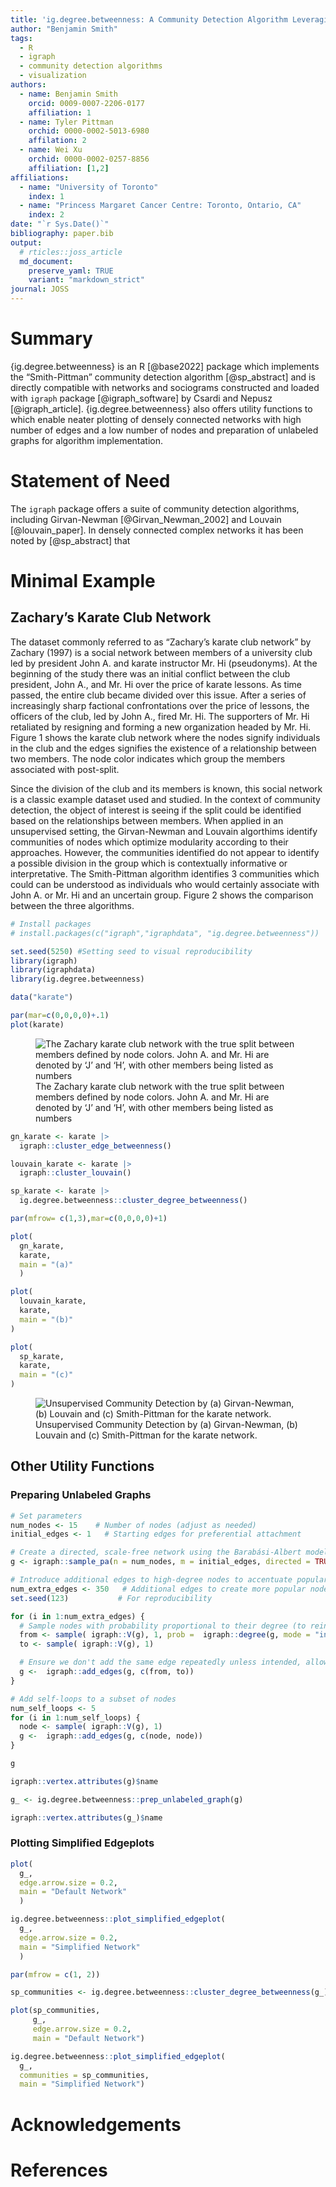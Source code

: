 ```yaml
---
title: 'ig.degree.betweenness: A Community Detection Algorithm Leveraging Degree Centrality'
author: "Benjamin Smith"
tags:
  - R
  - igraph
  - community detection algorithms
  - visualization
authors:
  - name: Benjamin Smith
    orcid: 0009-0007-2206-0177
    affiliation: 1
  - name: Tyler Pittman
    orchid: 0000-0002-5013-6980
    affilation: 2
  - name: Wei Xu
    orchid: 0000-0002-0257-8856
    affiliation: [1,2]
affiliations:
  - name: "University of Toronto"
    index: 1
  - name: "Princess Margaret Cancer Centre: Toronto, Ontario, CA"
    index: 2
date: "`r Sys.Date()`"
bibliography: paper.bib
output:
  # rticles::joss_article
  md_document:
    preserve_yaml: TRUE
    variant: "markdown_strict"
journal: JOSS
---
```


# Summary

{ig.degree.betweenness} is an R [@base2022] package which implements the "Smith-Pittman" community detection algorithm [@sp_abstract] and is directly compatible with networks and sociograms constructed and loaded with `igraph` package [@igraph_software] by Csardi and Nepusz [@igraph_article]. {ig.degree.betweenness} also offers utility functions to which enable neater plotting of densely connected networks with high number of edges and a low number of nodes and preparation of unlabeled graphs for algorithm implementation.

# Statement of Need

The `igraph` package offers a suite of community detection algorithms, including Girvan-Newman [@Girvan_Newman_2002] and Louvain [@louvain_paper]. In densely connected complex networks it has been noted by [@sp_abstract] that 

# Minimal Example

## Zachary's Karate Club Network

The dataset commonly referred to as "Zachary's karate club network" by Zachary (1997) is a social network between members of a university club led by president John A. and karate instructor Mr. Hi (pseudonyms). At the beginning of the study there was an initial conflict between the club president, John A., and Mr. Hi over the price of karate lessons. As time passed, the entire club became divided over this issue. After a series of increasingly sharp factional confrontations over the price of lessons, the officers of the club, led by John A., fired Mr. Hi. The supporters of Mr. Hi retaliated by resigning and forming a new organization headed by Mr. Hi. Figure 1 shows the karate club network where the nodes signify individuals in the club and the edges signifies the existence of a relationship between two members. The node color indicates which group the members associated with post-split. 

Since the division of the club and its members is known, this social network is a classic example dataset used and studied. In the context of community detection, the object of interest is seeing if the split could be identified based on the relationships between members. When applied in an unsupervised setting, the Girvan-Newman and Louvain algorthims identify communities of nodes which optimize modularity according to their approaches. However, the communities identified do not appear to identify a possible division in the group which is contextually informative or interpretative. The Smith-Pittman algorithm identifies 3 communities which could can be understood as individuals who would certainly associate with John A. or Mr. Hi and an uncertain group. Figure 2 shows the comparison between the three algorithms. 

```r
# Install packages
# install.packages(c("igraph","igraphdata", "ig.degree.betweenness"))

set.seed(5250) #Setting seed to visual reproducibility
library(igraph)
library(igraphdata)
library(ig.degree.betweenness)

data("karate")

par(mar=c(0,0,0,0)+.1)
plot(karate)
```

![The Zachary karate club network with the true split between members defined by node colors. John A. and Mr. Hi are denoted by 'J' and 'H', with other members being listed as numbers](./images/karate_network.png)



```r
gn_karate <- karate |>
  igraph::cluster_edge_betweenness()

louvain_karate <- karate |>
  igraph::cluster_louvain()

sp_karate <- karate |>
  ig.degree.betweenness::cluster_degree_betweenness()

par(mfrow= c(1,3),mar=c(0,0,0,0)+1)

plot(
  gn_karate,
  karate,
  main = "(a)"
  )

plot(
  louvain_karate,
  karate,
  main = "(b)"
)

plot(
  sp_karate,
  karate,
  main = "(c)"
)
```

![Unsupervised Community Detection by (a) Girvan-Newman, (b) Louvain and (c) Smith-Pittman for the karate network.](./images/algorithm_comparison_karate.png)

## Other Utility Functions


### Preparing Unlabeled Graphs

```r

# Set parameters
num_nodes <- 15    # Number of nodes (adjust as needed)
initial_edges <- 1   # Starting edges for preferential attachment

# Create a directed, scale-free network using the Barabási-Albert model
g <- igraph::sample_pa(n = num_nodes, m = initial_edges, directed = TRUE)

# Introduce additional edges to high-degree nodes to accentuate popularity differences
num_extra_edges <- 350   # Additional edges to create more popular nodes
set.seed(123)           # For reproducibility

for (i in 1:num_extra_edges) {
  # Sample nodes with probability proportional to their degree (to reinforce popularity)
  from <- sample( igraph::V(g), 1, prob =  igraph::degree(g, mode = "in") + 1)  # +1 to avoid zero probabilities
  to <- sample( igraph::V(g), 1)

  # Ensure we don't add the same edge repeatedly unless intended, allowing self-loops
  g <-  igraph::add_edges(g, c(from, to))
}

# Add self-loops to a subset of nodes
num_self_loops <- 5
for (i in 1:num_self_loops) {
  node <- sample( igraph::V(g), 1)
  g <-  igraph::add_edges(g, c(node, node))
}

g
```

```r
igraph::vertex.attributes(g)$name
```


```r
g_ <- ig.degree.betweenness::prep_unlabeled_graph(g)

igraph::vertex.attributes(g_)$name
```


### Plotting Simplified Edgeplots


```r
plot(
  g_,
  edge.arrow.size = 0.2,
  main = "Default Network"
  )
```


```r

ig.degree.betweenness::plot_simplified_edgeplot(
  g_,
  edge.arrow.size = 0.2,
  main = "Simplified Network"
  )
```

```r
par(mfrow = c(1, 2))

sp_communities <- ig.degree.betweenness::cluster_degree_betweenness(g_)

plot(sp_communities,
     g_,
     edge.arrow.size = 0.2,
     main = "Default Network")

ig.degree.betweenness::plot_simplified_edgeplot(
  g_, 
  communities = sp_communities, 
  main = "Simplified Network")
```

# Acknowledgements


# References

